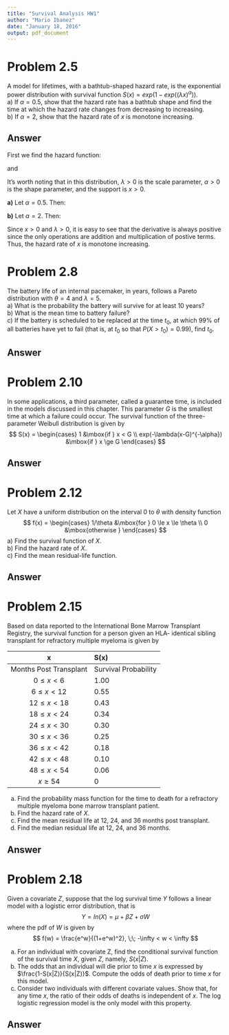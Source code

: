 ```yaml
---
title: "Survival Analysis HW1"
author: "Mario Ibanez"
date: "January 18, 2016"
output: pdf_document
---
```


# Problem 2.5
A model for lifetimes, with a bathtub-shaped hazard rate, is the exponential power distribution with survival function $S(x)=exp(1-exp((\lambda x)^\alpha))$.  
a) If $\alpha = 0.5$, show that the hazard rate has a bathtub shape and find the time at which the hazard rate changes from decreasing to increasing.  
b) If $\alpha = 2$, show that the hazard rate of $x$ is monotone increasing.

## Answer
First we find the hazard function:

\begin{align*}
h(x)
&= \frac{-S'(x)}{S(x)} \\
&= \frac{exp(1-exp((\lambda x)^\alpha)) * e^{(\lambda x)^{\alpha}} \lambda ^ \alpha \alpha x^{\alpha - 1}}{exp(1-exp((\lambda x)^\alpha))} \\
&= \alpha \lambda^{\alpha} x^{\alpha - 1} e^{(\lambda x)^{\alpha}}
\end{align*}

and 

\begin{align*}
h'(x)
&= \alpha \lambda^{\alpha} \left[(\alpha - 1)x^{\alpha - 2} exp((\lambda x)^{\alpha}) +
   x^{\alpha-1} exp((\lambda x)^{\alpha}) \alpha (\lambda x)^{\alpha - 1} \lambda  \right] \\
&= \alpha \lambda^{\alpha} exp((\lambda x)^{\alpha}) \left[(\alpha - 1)x^{\alpha - 2}
   + x^{\alpha-1} \alpha (\lambda x)^{\alpha - 1} \lambda   \right]
\end{align*}

It's worth noting that in this distribution, $\lambda>0$ is the scale parameter, $\alpha>0$ is the shape parameter, and the support is $x>0$.

**a)** Let $\alpha = 0.5$.  Then:

\begin{align*}
h(x)
&= .......... \; really \; hard
\end{align*}



**b)** Let $\alpha = 2$.  Then:

\begin{align*}
h'(x)
&= 2 \lambda^2 e^{(\lambda x)^2} \left[ 1 + x(2)(\lambda x) \lambda  \right]
\end{align*}

Since $x>0$ and $\lambda > 0$, it is easy to see that the derivative is always positive since the only operations are addition and multiplication of postive terms.  Thus, the hazard rate of $x$ is monotone increasing.

# Problem 2.8
The battery life of an internal pacemaker, in years, follows a Pareto distribution with $\theta = 4$ and $\lambda = 5$.   
a) What is the probability the battery will survive for at least 10 years?   
b) What is the mean time to battery failure?  
c) If the battery is scheduled to be replaced at the time $t_0$, at which 99% of all batteries have yet to fail (that is, at $t_0$ so that $P(X>t_0)=0.99$), find $t_0$.   

## Answer


# Problem 2.10
In some applications, a third parameter, called a guarantee time, is included in the models discussed in this chapter.  This parameter $G$ is the smallest time at which a failure could occur.  The survival function of the three-parameter Weibull distribution is given by
$$
S(x) = 
\begin{cases} 
1                               &\mbox{if } x < G \\ 
exp(-\lambda(x-G)^{-\alpha})    &\mbox{if } x \ge G 
\end{cases}
$$

## Answer


# Problem 2.12
Let $X$ have a uniform distribution on the interval 0 to $\theta$ with density function
$$
f(x) = 
\begin{cases} 
1/\theta  &\mbox{for } 0 \le x \le \theta \\ 
0         &\mbox{otherwise }
\end{cases}
$$
a) Find the survival function of $X$.  
b) Find the hazard rate of $X$.   
c) Find the mean residual-life function.   

## Answer


# Problem 2.15
Based on data reported to the International Bone Marrow Transplant Registry, the survival function for a person given an HLA- identical sibling transplant for refractory multiple myeloma is given by

|x                       | S(x)                 |
|:----------------------:|:---------------------|
|Months Post Transplant  | Survival Probability |
|$0 \le x < 6$           | 1.00                 |
|$6 \le x < 12$          | 0.55                 |
|$12 \le x < 18$         | 0.43                 |
|$18 \le x < 24$         | 0.34                 |
|$24 \le x < 30$         | 0.30                 |
|$30 \le x < 36$         | 0.25                 |
|$36 \le x < 42$         | 0.18                 |
|$42 \le x < 48$         | 0.10                 |
|$48 \le x < 54$         | 0.06                 |
|$x \ge 54$              | 0                    |

a) Find the probability mass function for the time to death for a refractory multiple myeloma bone marrow transplant patient.   
b) Find the hazard rate of $X$.   
c) Find the mean residual life at 12, 24, and 36 months post transplant.   
d) Find the median residual life at 12, 24, and 36 months.   

## Answer


# Problem 2.18
Given a covariate $Z$, suppose that the log survival time $Y$ follows a linear model with a logistic error distribution, that is
$$
Y = ln(X) = \mu + \beta Z + \sigma W
$$
where the pdf of $W$ is given by
$$
f(w) = \frac{e^w}{(1+e^w)^2}, \;\; -\infty < w < \infty
$$

a) For an individual with covariate Z, find the conditional survival function of the survival time $X$, given $Z$, namely, $S(x|Z)$.  
b) The odds that an individual will die prior to time $x$ is expressed by $\frac{1-S(x|Z)}{S(x|Z)}$.  Compute the odds of death prior to time $x$ for this model.     
c) Consider two individuals with different covariate values.  Show that, for any time $x$, the ratio of their odds of deaths is independent of $x$.  The log logistic regression model is the only model with this property.  


## Answer





